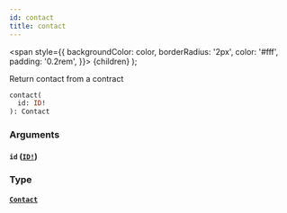 ```yaml
---
id: contact
title: contact
---
```


<span
style={{
      backgroundColor: color,
      borderRadius: '2px',
      color: '#fff',
      padding: '0.2rem',
    }}>
{children}
</span>
);

Return contact from a contract

```graphql
contact(
  id: ID!
): Contact

```

### Arguments

#### `id` ([`ID!`](/api/graphql/documentation/scalars/id))

### Type

#### [`Contact`](/api/graphql/documentation/objects/contact)
